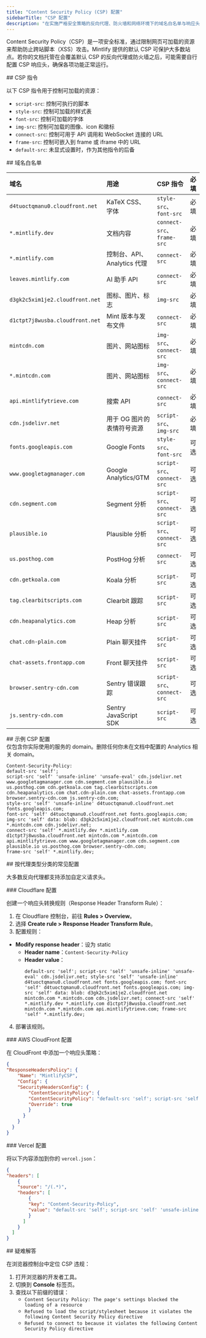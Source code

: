 ```yaml
---
title: "Content Security Policy (CSP) 配置"
sidebarTitle: "CSP 配置"
description: "在实施严格安全策略的反向代理、防火墙和网络环境下的域名白名单与响应头配置"
---
```


Content Security Policy（CSP）是一项安全标准，通过限制网页可加载的资源来帮助防止跨站脚本（XSS）攻击。Mintlify 提供的默认 CSP 可保护大多数站点。若你的文档托管在会覆盖默认 CSP 的反向代理或防火墙之后，可能需要自行配置 CSP 响应头，确保各项功能正常运行。

<div id="csp-directives">
  ## CSP 指令
</div>

以下 CSP 指令用于控制可加载的资源：

- `script-src`: 控制可执行的脚本
- `style-src`: 控制可加载的样式表
- `font-src`: 控制可加载的字体
- `img-src`: 控制可加载的图像、icon 和徽标
- `connect-src`: 控制可用于 API 调用和 WebSocket 连接的 URL
- `frame-src`: 控制可嵌入到 frame 或 iframe 中的 URL
- `default-src`: 未显式设置时，作为其他指令的后备

<div id="domain-whitelist">
  ## 域名白名单
</div>

| 域名 | 用途 | CSP 指令 | 必填 |
|:-------|:--------|:--------------|:-------|
| `d4tuoctqmanu0.cloudfront.net` | KaTeX CSS、字体 | `style-src`、`font-src` | 必填 |
| `*.mintlify.dev` | 文档内容 | `connect-src`、`frame-src` | 必填 |
| `*.mintlify.com` | 控制台、API、Analytics 代理 | `connect-src` | 必填 |
| `leaves.mintlify.com` | AI 助手 API | `connect-src` | 必填 |
| `d3gk2c5xim1je2.cloudfront.net` | 图标、图片、标志 | `img-src` | 必填 |
| `d1ctpt7j8wusba.cloudfront.net` | Mint 版本与发布文件 | `connect-src` | 必填 |
| `mintcdn.com` | 图片、网站图标 | `img-src`、`connect-src` | 必填 |
| `*.mintcdn.com` | 图片、网站图标 | `img-src`、`connect-src` | 必填 |
| `api.mintlifytrieve.com` | 搜索 API | `connect-src` | 必填 |
| `cdn.jsdelivr.net` | 用于 OG 图片的表情符号资源 | `script-src`、`img-src` | 必填 |
| `fonts.googleapis.com` | Google Fonts | `style-src`、`font-src` | 可选 |
| `www.googletagmanager.com` | Google Analytics/GTM | `script-src`、`connect-src` | 可选 |
| `cdn.segment.com` | Segment 分析 | `script-src`、`connect-src` | 可选 |
| `plausible.io` | Plausible 分析 | `script-src`、`connect-src` | 可选 |
| `us.posthog.com` | PostHog 分析 | `connect-src` | 可选 |
| `cdn.getkoala.com` | Koala 分析 | `script-src` | 可选 |
| `tag.clearbitscripts.com` | Clearbit 跟踪 | `script-src` | 可选 |
| `cdn.heapanalytics.com` | Heap 分析 | `script-src` | 可选 |
| `chat.cdn-plain.com` | Plain 聊天挂件 | `script-src` | 可选 |
| `chat-assets.frontapp.com` | Front 聊天挂件 | `script-src` | 可选 |
| `browser.sentry-cdn.com` | Sentry 错误跟踪 | `script-src`、`connect-src` | 可选 |
| `js.sentry-cdn.com` | Sentry JavaScript SDK | `script-src` | 可选 |

<div id="example-csp-configuration">
  ## 示例 CSP 配置
</div>

<Note>
  仅包含你实际使用的服务的 domain。删除任何你未在文档中配置的 Analytics 相关 domain。
</Note>

```text wrap
Content-Security-Policy:
default-src 'self';
script-src 'self' 'unsafe-inline' 'unsafe-eval' cdn.jsdelivr.net www.googletagmanager.com cdn.segment.com plausible.io
us.posthog.com cdn.getkoala.com tag.clearbitscripts.com cdn.heapanalytics.com chat.cdn-plain.com chat-assets.frontapp.com
browser.sentry-cdn.com js.sentry-cdn.com;
style-src 'self' 'unsafe-inline' d4tuoctqmanu0.cloudfront.net fonts.googleapis.com;
font-src 'self' d4tuoctqmanu0.cloudfront.net fonts.googleapis.com;
img-src 'self' data: blob: d3gk2c5xim1je2.cloudfront.net mintcdn.com *.mintcdn.com cdn.jsdelivr.net;
connect-src 'self' *.mintlify.dev *.mintlify.com d1ctpt7j8wusba.cloudfront.net mintcdn.com *.mintcdn.com
api.mintlifytrieve.com www.googletagmanager.com cdn.segment.com plausible.io us.posthog.com browser.sentry-cdn.com;
frame-src 'self' *.mintlify.dev;
```


<div id="common-configurations-by-proxy-type">
  ## 按代理类型分类的常见配置
</div>

大多数反向代理都支持添加自定义请求头。

<div id="cloudflare-configuration">
  ### Cloudflare 配置
</div>

创建一个响应头转换规则（Response Header Transform Rule）：

1. 在 Cloudflare 控制台，前往 **Rules > Overview**。
2. 选择 **Create rule > Response Header Transform Rule**。
3. 配置规则：

- **Modify response header**：设为 static
  - **Header name**：`Content-Security-Policy`
  - **Header value**：
    ```text wrap
    default-src 'self'; script-src 'self' 'unsafe-inline' 'unsafe-eval' cdn.jsdelivr.net; style-src 'self' 'unsafe-inline' d4tuoctqmanu0.cloudfront.net fonts.googleapis.com; font-src 'self' d4tuoctqmanu0.cloudfront.net fonts.googleapis.com; img-src 'self' data: blob: d3gk2c5xim1je2.cloudfront.net mintcdn.com *.mintcdn.com cdn.jsdelivr.net; connect-src 'self' *.mintlify.dev *.mintlify.com d1ctpt7j8wusba.cloudfront.net mintcdn.com *.mintcdn.com api.mintlifytrieve.com; frame-src 'self' *.mintlify.dev;
    ```

4. 部署该规则。

<div id="aws-cloudfront-configuration">
  ### AWS CloudFront 配置
</div>

在 CloudFront 中添加一个响应头策略：

```json
{
"ResponseHeadersPolicy": {
    "Name": "MintlifyCSP",
    "Config": {
    "SecurityHeadersConfig": {
        "ContentSecurityPolicy": {
        "ContentSecurityPolicy": "default-src 'self'; script-src 'self' 'unsafe-inline' 'unsafe-eval' cdn.jsdelivr.net; style-src 'self' 'unsafe-inline' d4tuoctqmanu0.cloudfront.net fonts.googleapis.com; font-src 'self' d4tuoctqmanu0.cloudfront.net fonts.googleapis.com; img-src 'self' data: blob: d3gk2c5xim1je2.cloudfront.net mintcdn.com *.mintcdn.com cdn.jsdelivr.net; connect-src 'self' *.mintlify.dev *.mintlify.com d1ctpt7j8wusba.cloudfront.net mintcdn.com *.mintcdn.com api.mintlifytrieve.com; frame-src 'self' *.mintlify.dev;",
        "Override": true
        }
      }
    }
  }
}
```


<div id="vercel-configuration">
  ### Vercel 配置
</div>

将以下内容添加到你的 `vercel.json`：

```json
{
"headers": [
    {
    "source": "/(.*)",
    "headers": [
        {
        "key": "Content-Security-Policy",
        "value": "default-src 'self'; script-src 'self' 'unsafe-inline' 'unsafe-eval' cdn.jsdelivr.net; style-src 'self' 'unsafe-inline' d4tuoctqmanu0.cloudfront.net fonts.googleapis.com; font-src 'self' d4tuoctqmanu0.cloudfront.net fonts.googleapis.com; img-src 'self' data: blob: d3gk2c5xim1je2.cloudfront.net mintcdn.com *.mintcdn.com cdn.jsdelivr.net; connect-src 'self' *.mintlify.dev *.mintlify.com d1ctpt7j8wusba.cloudfront.net mintcdn.com *.mintcdn.com api.mintlifytrieve.com; frame-src 'self' *.mintlify.dev;"
        }
      ]
    }
  ]
}
```


<div id="troubleshooting">
  ## 疑难解答
</div>

在浏览器控制台中定位 CSP 违规：

1. 打开浏览器的开发者工具。
2. 切换到 **Console** 标签页。
3. 查找以下前缀的错误：
    - `Content Security Policy: The page's settings blocked the loading of a resource`
    - `Refused to load the script/stylesheet because it violates the following Content Security Policy directive`
    - `Refused to connect to because it violates the following Content Security Policy directive`